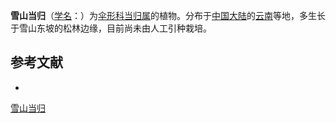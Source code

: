 {{NoteTA|G1=LS}}
{{Speciesbox
| name = 雪山当归
| status = 
| status_system = 
| image = 
| genus = Angelica
| species = forrestii
| authority = Diels.
}}

'''雪山当归'''（[[学名|学名]]：{{lang|la|''Angelica forrestii''}}）为[[伞形科|伞形科]][[当归属|当归属]]的植物。分布于[[中国大陆|中国大陆]]的[[云南|云南]]等地，多生长于雪山东坡的松林边缘，目前尚未由人工引种栽培。

== 参考文献 ==
<div class="references-small">
* {{cite web| url =http://www.bioinfo.cn/db05/KmzwSpecies.php?action=view&id=29810| title =雪山当归| work =《中国高等植物数据库全库》| publisher =中国科学院微生物研究所| author =昆明植物研究所| accessdate =2009-02-26| deadurl =yes| archiveurl =https://web.archive.org/web/20160305042247/http://www.bioinfo.cn/db05/KmzwSpecies.php?action=view&id=29810| archivedate =2016-03-05}}
</div>
{{Taxonbar|from=Q15232774}}

[[Category:当归属|雪山当归]]


{{Apiales-stub}}